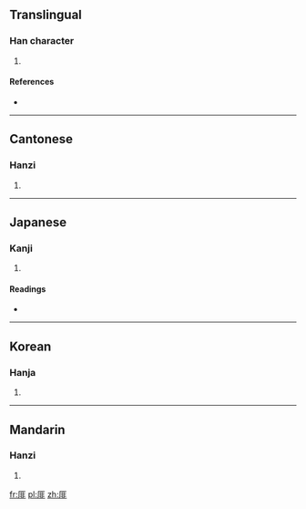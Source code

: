 ==Translingual==

===Han character===
{{Han char|rn=27|rad=厂|as=08|sn=10|four=7121<sub>1</sub>|canj=一中一卜 (MLMY)|ids=⿸[[厂]][[非]]}}

# {{defn|Han|sort=厂08}}

====References====
* {{Han ref|kx=0161.460|dkj=02970|dj=0368.200|hdz=10073.150|uh=539E|ud=21406|bh=D0EF|bd=53487}}

----

==Cantonese==

===Hanzi===
{{yue-hanzi|jyut=|y=fei6}}

# {{defn|lang=yue|sort=厂08}}

----

==Japanese==

===Kanji===
{{ja-kanji|grade=|rs=厂08}}

# {{defn|lang=ja|sort=厂08}}

====Readings====
* {{ja-readings|on=[[ひ]] (hi), [[び]] (bi)|kun=}}

----

==Korean==

===Hanja===
{{ko-hanja|hangeul=비|rv=bi|mr=pi}}

# {{defn|lang=ko|sort=厂08}}

----

==Mandarin==

===Hanzi===
{{cmn-hanzi|pin=[[fèi]] ([[fei4]])|wg=fei<sup>4</sup>}}

# {{defn|lang=cmn|sort=厂08}}

[[fr:厞]]
[[pl:厞]]
[[zh:厞]]